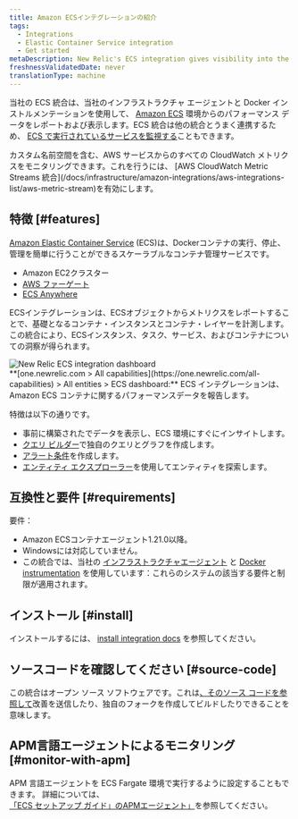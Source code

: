 ```yaml
---
title: Amazon ECSインテグレーションの紹介
tags:
  - Integrations
  - Elastic Container Service integration
  - Get started
metaDescription: New Relic's ECS integration gives visibility into the performance of your Amazon ECS environment.
freshnessValidatedDate: never
translationType: machine
---
```


当社の ECS 統合は、当社のインフラストラクチャ エージェントと Docker インストルメンテーションを使用して、 [Amazon ECS](https://docs.aws.amazon.com/ecs/index.html) 環境からのパフォーマンス データをレポートおよび表示します。ECS 統合は他の統合とうまく連携するため、 [ECS で実行されているサービスを監視する](/docs/integrations/host-integrations/host-integrations-list/monitor-services-running-amazon-ecs)こともできます。

<Callout variant="tip">
  カスタム名前空間を含む、AWS サービスからのすべての CloudWatch メトリクスをモニタリングできます。これを行うには、 [AWS CloudWatch Metric Streams 統合](/docs/infrastructure/amazon-integrations/aws-integrations-list/aws-metric-stream)を有効にします。
</Callout>

## 特徴 [#features]

[Amazon Elastic Container Service](https://docs.aws.amazon.com/ecs/index.html) (ECS)は、Dockerコンテナの実行、停止、管理を簡単に行うことができるスケーラブルなコンテナ管理サービスです。

* Amazon EC2クラスター
* [AWS ファーゲート](https://aws.amazon.com/fargate/)
* [ECS Anywhere](https://aws.amazon.com/ecs/anywhere/)

ECSインテグレーションは、ECSオブジェクトからメトリクスをレポートすることで、基礎となるコンテナ・インスタンスとコンテナ・レイヤーを計測します。この統合により、ECSインスタンス、タスク、サービス、およびコンテナについての洞察が得られます。

<img title="new-relic-ecs-integration-dashboards.png" alt="New Relic ECS integration dashboard" src="/images/infrastructure_screenshot-crop_aws-ecs-dashboard.webp" />

<figcaption>
  <DNT>**[one.newrelic.com &gt; All capabilities](https://one.newrelic.com/all-capabilities) &gt; All entities &gt; ECS dashboard:**</DNT> ECS インテグレーションは、Amazon ECS コンテナに関するパフォーマンスデータを報告します。
</figcaption>

特徴は以下の通りです。

* 事前に構築された<InlinePopover type="dashboards" />でデータを表示し、ECS 環境にすぐにインサイトします。
* [クエリ ビルダー](/docs/chart-builder/use-chart-builder/get-started/introduction-chart-builder)で独自のクエリとグラフを作成します。
* [アラート条件](/docs/ecs-integration-recommended-alert-conditions)を作成します。
* [エンティティ エクスプローラー](/docs/new-relic-one/use-new-relic-one/ui-data/new-relic-one-entity-explorer)を使用してエンティティを探索します。

## 互換性と要件 [#requirements]

要件：

* Amazon ECSコンテナエージェント1.21.0以降。
* Windowsには対応していません。
* この統合では、当社の [インフラストラクチャエージェント](/docs/infrastructure/new-relic-infrastructure/getting-started/compatibility-requirements-new-relic-infrastructure) と [Docker instrumentation](/docs/infrastructure/install-configure-manage-infrastructure/docker-installation/docker-instrumentation-infrastructure) を使用しています：これらのシステムの該当する要件と制限が適用されます。

## インストール [#install]

インストールするには、 [install integration docs](/docs/install-ecs-integration) を参照してください。

## ソースコードを確認してください [#source-code]

この統合はオープン ソース ソフトウェアです。これは[、そのソース コードを参照して](https://github.com/newrelic/nri-ecs)改善を送信したり、独自のフォークを作成してビルドしたりできることを意味します。

## APM言語エージェントによるモニタリング [#monitor-with-apm]

APM 言語エージェントを ECS Fargate 環境で実行するように設定することもできます。 詳細については、 [「ECS セットアップ ガイド」のAPMエージェント」](/docs/infrastructure/elastic-container-service-integration/monitor-ecs-with-apm-agents)を参照してください。